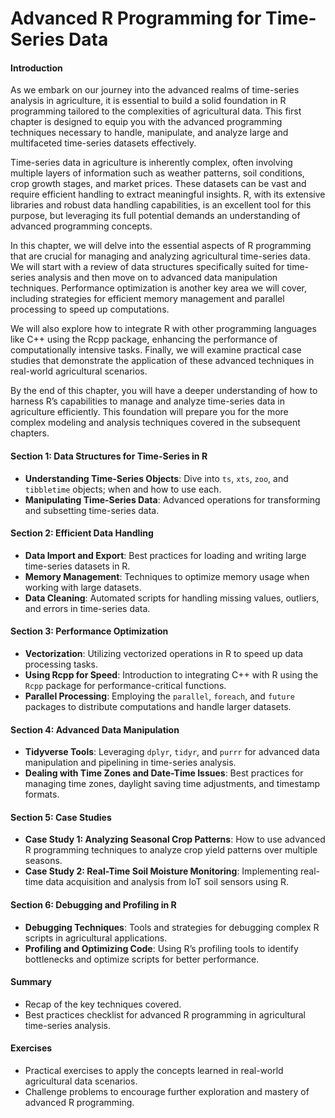 # Advanced R Programming for Time-Series Data

#### Introduction

As we embark on our journey into the advanced realms of time-series analysis in agriculture, it is essential to build a solid foundation in R programming tailored to the complexities of agricultural data. This first chapter is designed to equip you with the advanced programming techniques necessary to handle, manipulate, and analyze large and multifaceted time-series datasets effectively.

Time-series data in agriculture is inherently complex, often involving multiple layers of information such as weather patterns, soil conditions, crop growth stages, and market prices. These datasets can be vast and require efficient handling to extract meaningful insights. R, with its extensive libraries and robust data handling capabilities, is an excellent tool for this purpose, but leveraging its full potential demands an understanding of advanced programming concepts.

In this chapter, we will delve into the essential aspects of R programming that are crucial for managing and analyzing agricultural time-series data. We will start with a review of data structures specifically suited for time-series analysis and then move on to advanced data manipulation techniques. Performance optimization is another key area we will cover, including strategies for efficient memory management and parallel processing to speed up computations.

We will also explore how to integrate R with other programming languages like C++ using the Rcpp package, enhancing the performance of computationally intensive tasks. Finally, we will examine practical case studies that demonstrate the application of these advanced techniques in real-world agricultural scenarios.

By the end of this chapter, you will have a deeper understanding of how to harness R's capabilities to manage and analyze time-series data in agriculture efficiently. This foundation will prepare you for the more complex modeling and analysis techniques covered in the subsequent chapters.


#### Section 1: Data Structures for Time-Series in R
- **Understanding Time-Series Objects**: Dive into `ts`, `xts`, `zoo`, and `tibbletime` objects; when and how to use each.
- **Manipulating Time-Series Data**: Advanced operations for transforming and subsetting time-series data.

#### Section 2: Efficient Data Handling
- **Data Import and Export**: Best practices for loading and writing large time-series datasets in R.
- **Memory Management**: Techniques to optimize memory usage when working with large datasets.
- **Data Cleaning**: Automated scripts for handling missing values, outliers, and errors in time-series data.

#### Section 3: Performance Optimization
- **Vectorization**: Utilizing vectorized operations in R to speed up data processing tasks.
- **Using Rcpp for Speed**: Introduction to integrating C++ with R using the `Rcpp` package for performance-critical functions.
- **Parallel Processing**: Employing the `parallel`, `foreach`, and `future` packages to distribute computations and handle larger datasets.

#### Section 4: Advanced Data Manipulation
- **Tidyverse Tools**: Leveraging `dplyr`, `tidyr`, and `purrr` for advanced data manipulation and pipelining in time-series analysis.
- **Dealing with Time Zones and Date-Time Issues**: Best practices for managing time zones, daylight saving time adjustments, and timestamp formats.

#### Section 5: Case Studies
- **Case Study 1: Analyzing Seasonal Crop Patterns**: How to use advanced R programming techniques to analyze crop yield patterns over multiple seasons.
- **Case Study 2: Real-Time Soil Moisture Monitoring**: Implementing real-time data acquisition and analysis from IoT soil sensors using R.

#### Section 6: Debugging and Profiling in R
- **Debugging Techniques**: Tools and strategies for debugging complex R scripts in agricultural applications.
- **Profiling and Optimizing Code**: Using R’s profiling tools to identify bottlenecks and optimize scripts for better performance.

#### Summary
- Recap of the key techniques covered.
- Best practices checklist for advanced R programming in agricultural time-series analysis.

#### Exercises
- Practical exercises to apply the concepts learned in real-world agricultural data scenarios.
- Challenge problems to encourage further exploration and mastery of advanced R programming.
